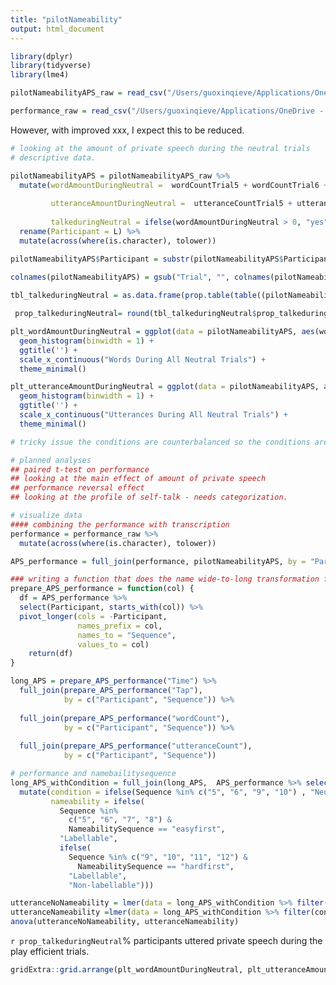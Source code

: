 ```yaml
---
title: "pilotNameability"
output: html_document
---
```


```r
library(dplyr)
library(tidyverse)
library(lme4)

pilotNameabilityAPS_raw = read_csv("/Users/guoxinqieve/Applications/OneDrive - UC San Diego/Spring2022_nameability_pilot transcription/processed_everyone/wordUtteranceCountEveryone_nameability_pilot.csv")

performance_raw = read_csv("/Users/guoxinqieve/Applications/OneDrive - UC San Diego/SelfTalk_PerformanceLabellability - Sheet1.csv")
```
 
 However, with improved xxx, I expect this to be reduced. 

```r
# looking at the amount of private speech during the neutral trials
# descriptive data. 

pilotNameabilityAPS = pilotNameabilityAPS_raw %>%
  mutate(wordAmountDuringNeutral =  wordCountTrial5 + wordCountTrial6 + wordCountTrial9 + wordCountTrial10, 
         
         utteranceAmountDuringNeutral =  utteranceCountTrial5 + utteranceCountTrial6 + utteranceCountTrial9 + utteranceCountTrial10,
         
         talkeduringNeutral = ifelse(wordAmountDuringNeutral > 0, "yes", "no")) %>%
  rename(Participant = L) %>%
  mutate(across(where(is.character), tolower)) 

pilotNameabilityAPS$Participant = substr(pilotNameabilityAPS$Participant, 1, nchar(pilotNameabilityAPS$Participant) - 4) ## this is removing the ".csv" from the name
  
colnames(pilotNameabilityAPS) = gsub("Trial", "", colnames(pilotNameabilityAPS) )

tbl_talkeduringNeutral = as.data.frame(prop.table(table((pilotNameabilityAPS$talkeduringNeutral)))) %>% rename( talkedDuringNeutralOrNot=  Var1, prop_talkeduringNeutralFreq = Freq)

 prop_talkeduringNeutral= round(tbl_talkeduringNeutral$prop_talkeduringNeutralFreq[tbl_talkeduringNeutral$talkedDuringNeutralOrNot == "yes"] *100, 2)

plt_wordAmountDuringNeutral = ggplot(data = pilotNameabilityAPS, aes(wordAmountDuringNeutral)) +
  geom_histogram(binwidth = 1) + 
  ggtitle('') + 
  scale_x_continuous("Words During All Neutral Trials") +
  theme_minimal()

plt_utteranceAmountDuringNeutral = ggplot(data = pilotNameabilityAPS, aes(utteranceAmountDuringNeutral)) +
  geom_histogram(binwidth = 1) + 
  ggtitle('') + 
  scale_x_continuous("Utterances During All Neutral Trials") +
  theme_minimal()
```

```r
# tricky issue the conditions are counterbalanced so the conditions are not always consistent

# planned analyses
## paired t-test on performance
## looking at the main effect of amount of private speech
## performance reversal effect
## looking at the profile of self-talk - needs categorization. 

# visualize data
#### combining the performance with transcription
performance = performance_raw %>%
  mutate(across(where(is.character), tolower))   

APS_performance = full_join(performance, pilotNameabilityAPS, by = "Participant")

### writing a function that does the name wide-to-long transformation for time, tap, word, utterances
prepare_APS_performance = function(col) {
  df = APS_performance %>% 
  select(Participant, starts_with(col)) %>%
  pivot_longer(cols = -Participant,
               names_prefix = col,
               names_to = "Sequence", 
               values_to = col)
    return(df)
}

long_APS = prepare_APS_performance("Time") %>%
  full_join(prepare_APS_performance("Tap"), 
            by = c("Participant", "Sequence")) %>%
  
  full_join(prepare_APS_performance("wordCount"), 
            by = c("Participant", "Sequence")) %>%
  
  full_join(prepare_APS_performance("utteranceCount"), 
            by = c("Participant", "Sequence"))

# performance and namebailitysequence
long_APS_withCondition = full_join(long_APS,  APS_performance %>% select(Participant, NameabilitySequence), by = "Participant") %>%
  mutate(condition = ifelse(Sequence %in% c("5", "6", "9", "10") , "Neutral", "EPS"), 
         nameability = ifelse(
           Sequence %in%
             c("5", "6", "7", "8") &
             NameabilitySequence == "easyfirst",
           "Labellable",
           ifelse(
             Sequence %in% c("9", "10", "11", "12") &
               NameabilitySequence == "hardfirst", 
             "Labellable", 
             "Non-labellable"))) 

utteranceNoNameability = lmer(data = long_APS_withCondition %>% filter(condition == "EPS"), utteranceCount ~ 1 + (1|Participant))
utteranceNameability =lmer(data = long_APS_withCondition %>% filter(condition == "EPS"), utteranceCount ~ nameability + 1+ (1|Participant))
anova(utteranceNoNameability, utteranceNameability)

```
 
`r prop_talkeduringNeutral`% participants uttered private speech during the play efficient trials.

```r

gridExtra::grid.arrange(plt_wordAmountDuringNeutral, plt_utteranceAmountDuringNeutral, nrow=1)

```
